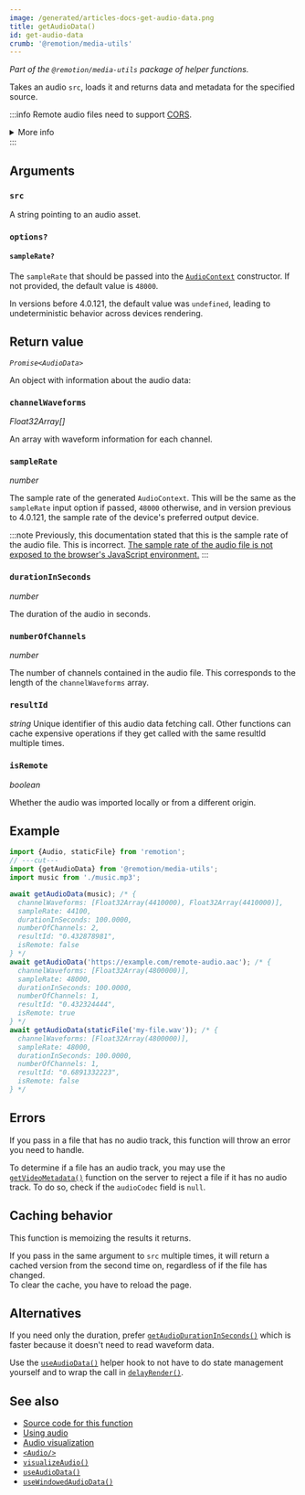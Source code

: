 ```yaml
---
image: /generated/articles-docs-get-audio-data.png
title: getAudioData()
id: get-audio-data
crumb: '@remotion/media-utils'
---
```


_Part of the `@remotion/media-utils` package of helper functions._

Takes an audio `src`, loads it and returns data and metadata for the specified source.

:::info
Remote audio files need to support [CORS](https://developer.mozilla.org/en-US/docs/Web/HTTP/CORS).

<details>
  <summary>More info</summary>
  <ul>
    <li>
      Remotion's origin is usually <code>http://localhost:3000</code>, but it may be different if rendering on Lambda or the port is busy.
    </li>
    <li>
      You can use{' '}
      <a href="/docs/get-audio-duration-in-seconds">
        <code>getAudioDurationInSeconds()</code>
      </a>{' '}
      without the audio needing CORS.
    </li>
    <li>
      You can <a href="/docs/chromium-flags#--disable-web-security">disable CORS</a> during renders.
    </li>
  </ul>
</details>
:::

## Arguments

### `src`

A string pointing to an audio asset.

### `options?`<AvailableFrom v="4.0.121"/>

#### `sampleRate?`<AvailableFrom v="4.0.121"/>

The `sampleRate` that should be passed into the [`AudioContext`](https://developer.mozilla.org/en-US/docs/Web/API/AudioContext/AudioContext) constructor. If not provided, the default value is `48000`.

In versions before 4.0.121, the default value was `undefined`, leading to undeterministic behavior across devices rendering.

## Return value

_`Promise<AudioData>`_

An object with information about the audio data:

### `channelWaveforms`

_Float32Array[]_

An array with waveform information for each channel.

### `sampleRate`

_number_

The sample rate of the generated `AudioContext`. This will be the same as the `sampleRate` input option if passed, `48000` otherwise, and in version previous to 4.0.121, the sample rate of the device's preferred output device.

:::note
Previously, this documentation stated that this is the sample rate of the audio file. This is incorrect. [The sample rate of the audio file is not exposed to the browser's JavaScript environment.](https://github.com/WebAudio/web-audio-api/issues/30)
:::

### `durationInSeconds`

_number_

The duration of the audio in seconds.

### `numberOfChannels`

_number_

The number of channels contained in the audio file. This corresponds to the length of the `channelWaveforms` array.

### `resultId`

_string_ Unique identifier of this audio data fetching call. Other functions can cache expensive operations if they get called with the same resultId multiple times.

### `isRemote`

_boolean_

Whether the audio was imported locally or from a different origin.

## Example

```ts twoslash
import {Audio, staticFile} from 'remotion';
// ---cut---
import {getAudioData} from '@remotion/media-utils';
import music from './music.mp3';

await getAudioData(music); /* {
  channelWaveforms: [Float32Array(4410000), Float32Array(4410000)],
  sampleRate: 44100,
  durationInSeconds: 100.0000,
  numberOfChannels: 2,
  resultId: "0.432878981",
  isRemote: false
} */
await getAudioData('https://example.com/remote-audio.aac'); /* {
  channelWaveforms: [Float32Array(4800000)],
  sampleRate: 48000,
  durationInSeconds: 100.0000,
  numberOfChannels: 1,
  resultId: "0.432324444",
  isRemote: true
} */
await getAudioData(staticFile('my-file.wav')); /* {
  channelWaveforms: [Float32Array(4800000)],
  sampleRate: 48000,
  durationInSeconds: 100.0000,
  numberOfChannels: 1,
  resultId: "0.6891332223",
  isRemote: false
} */
```

## Errors

If you pass in a file that has no audio track, this function will throw an error you need to handle.

To determine if a file has an audio track, you may use the [`getVideoMetadata()`](/docs/renderer/get-video-metadata#audiocodec) function on the server to reject a file if it has no audio track. To do so, check if the `audioCodec` field is `null`.

## Caching behavior

This function is memoizing the results it returns.

If you pass in the same argument to `src` multiple times, it will return a cached version from the second time on, regardless of if the file has changed.  
To clear the cache, you have to reload the page.

## Alternatives

If you need only the duration, prefer [`getAudioDurationInSeconds()`](/docs/get-audio-duration-in-seconds) which is faster because it doesn't need to read waveform data.

Use the [`useAudioData()`](/docs/use-audio-data) helper hook to not have to do state management yourself and to wrap the call in [`delayRender()`](/docs/delay-render).

## See also

- [Source code for this function](https://github.com/remotion-dev/remotion/blob/main/packages/media-utils/src/get-audio-data.ts)
- [Using audio](/docs/using-audio)
- [Audio visualization](/docs/audio/visualization)
- [`<Audio/>`](/docs/audio)
- [`visualizeAudio()`](/docs/visualize-audio)
- [`useAudioData()`](/docs/use-audio-data)
- [`useWindowedAudioData()`](/docs/use-windowed-audio-data)
